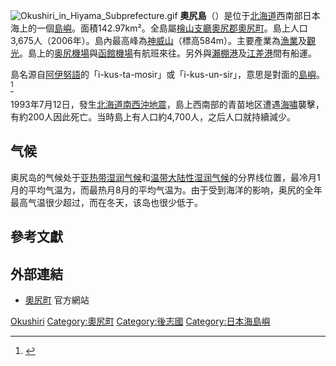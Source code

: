 {{coord|42|8|7.45|N|139|27|45.03|E|scale:100000_region:JP|display=title}}
{{japanese|japanese=奥尻島|kana=おくしりとう|romaji=Okushiritō}}
[[File:Okushiri_in_Hiyama_Subprefecture.gif|thumb]]
'''奧尻島'''（{{jpn|j=奥尻島|hg=おくしりとう|rm=Okushiritō|f=y}}）是位于[[北海道|北海道]]西南部日本海上的一個[[島嶼|島嶼]]。面積142.97km²。全島屬[[檜山支廳|檜山支廳]][[奧尻郡|奧尻郡]][[奧尻町|奧尻町]]。島上人口3,675人（2006年）。島內最高峰為[[神威山|神威山]]（標高584m）。主要產業為[[漁業|漁業]]及[[觀光|觀光]]。島上的[[奥尻機場|奥尻機場]]與[[函館機場|函館機場]]有航班來往。另外與[[瀨棚港|瀨棚港]]及[[江差港|江差港]]間有船運。

島名源自[[阿伊努語|阿伊努語]]的「i-kus-ta-mosir」或「i-kus-un-sir」，意思是對面的[[島嶼|島嶼]]。<ref>{{Cite web|url=http://www.pref.hokkaido.lg.jp/ks/ass/grp/2130P.pdf|title=アイヌ語地名リスト|accessdate=2017-08-16|author=北海道庁|date=|publisher=北海道庁|archive-date=2018-04-17|archive-url=https://web.archive.org/web/20180417012526/http://www.pref.hokkaido.lg.jp/ks/ass/grp/2130P.pdf|dead-url=no}}</ref>

1993年7月12日，發生[[北海道南西沖地震|北海道南西沖地震]]，島上西南部的青苗地区遭遇[[海嘯|海嘯]]襲擊，有約200人因此死亡。当時島上有人口約4,700人，之后人口就持續減少。

== 气候 ==
奥尻岛的气候处于[[亚热带湿润气候|亚热带湿润气候]]和[[温带大陆性湿润气候|温带大陆性湿润气候]]的分界线位置，最冷月1月的平均气温为{{convert|-0.4|C}}，而最热月8月的平均气温为{{convert|22.5|C}}。由于受到海洋的影响，奥尻的全年最高气温很少超过{{convert|30|C}}，而在冬天，该岛也很少低于{{convert|-10|C}}。
{{Okushiri weatherbox}}

== 參考文獻 ==
{{Reflist}}

== 外部連結 ==
*{{ja}}[http://www.town.okushiri.lg.jp/ 奧尻町] {{Wayback|url=http://www.town.okushiri.lg.jp/ |date=20210128164049 }} 官方網站
{{Pacific Islands}}
{{Authority control}}
[[Category:北海道島嶼|Okushiri]]
[[Category:奧尻町|Category:奧尻町]]
[[Category:後志國|Category:後志國]]
[[Category:日本海島嶼|Category:日本海島嶼]]